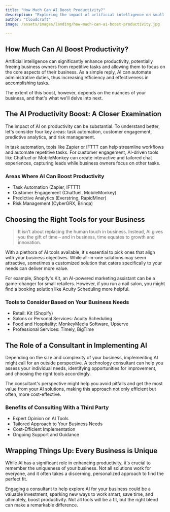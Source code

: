 ```yaml
---
title: "How Much Can AI Boost Productivity?"
description: "Exploring the impact of artificial intelligence on small businesses' productivity."
author: "Cloudcraft"
image: /assets/images/landing/how-much-can-ai-boost-productivity.jpg

---
```


## How Much Can AI Boost Productivity?

Artificial intelligence can significantly enhance productivity, potentially freeing business owners from repetitive tasks and allowing them to focus on the core aspects of their business. As a simple reply, AI can automate administrative duties, thus increasing efficiency and effectiveness in accomplishing tasks.

The extent of this boost, however, depends on the nuances of your business, and that's what we'll delve into next. 

<ServicesBlurb />

## The AI Productivity Boost: A Closer Examination

The impact of AI on productivity can be substantial. To understand better, let's consider four key areas: task automation, customer engagement, predictive analytics, and risk management.  

In task automation, tools like Zapier or IFTTT can help streamline workflows and automate repetitive tasks. For customer engagement, AI-driven tools like Chatfuel or MobileMonkey can create interactive and tailored chat experiences, capturing leads while business owners focus on other tasks.

### Areas Where AI Can Boost Productivity

 * Task Automation (Zapier, IFTTT)
 * Customer Engagement (Chatfuel, MobileMonkey)
 * Predictive Analytics (Everstring, RapidMiner)
 * Risk Management (CyberGRX, Brinqa)

<GetStartedBlurb />

## Choosing the Right Tools for your Business

<blockquote tip>
It isn’t about replacing the human touch in business. Instead, AI gives you the gift of time – and in business, time equates to growth and innovation.
</blockquote>

With a plethora of AI tools available, it's essential to pick ones that align with your business objectives. While all-in-one solutions may seem attractive, sometimes a customized solution that caters specifically to your needs can deliver more value.

For example, Shopify's Kit, an AI-powered marketing assistant can be a game-changer for small retailers. However, if you run a nail salon, you might find a booking solution like Acuity Scheduling more helpful.

### Tools to Consider Based on Your Business Needs

 * Retail: Kit (Shopify)
 * Salons or Personal Services: Acuity Scheduling
 * Food and Hospitality: MonkeyMedia Software, Upserve
 * Professional Services: Timely, BigTime

## The Role of a Consultant in Implementing AI

Depending on the size and complexity of your business, implementing AI might call for an outside perspective. A technology consultant can help you assess your individual needs, identifying opportunities for improvement, and choosing the right tools accordingly.

The consultant's perspective might help you avoid pitfalls and get the most value from your AI solutions, making this approach not only efficient but often, more cost-effective. 

### Benefits of Consulting With a Third Party

 * Expert Opinion on AI Tools
 * Tailored Approach to Your Business Needs
 * Cost-Efficient Implementation 
 * Ongoing Support and Guidance

## Wrapping Things Up: Every Business is Unique

While AI has a significant role in enhancing productivity, it's crucial to remember the uniqueness of your business. Not all solutions work for everyone, and it often takes a discerning, personalized approach to find the perfect fit. 

Engaging a consultant to help explore AI for your business could be a valuable investment, sparking new ways to work smart, save time, and ultimately, boost productivity. Not all tools will be a fit, but the right blend can make a remarkable difference.